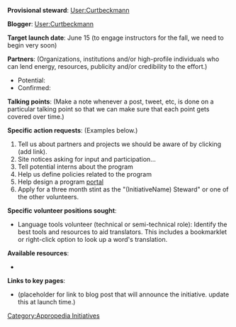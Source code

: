 '''Provisional steward''': [[User:Curtbeckmann]]

'''Blogger''': [[User:Curtbeckmann]]

'''Target launch date''':  June 15 (to engage instructors for the fall, we need to begin very soon)

'''Partners''':  (Organizations, institutions and/or high-profile individuals who can lend energy, resources, publicity and/or credibility to the effort.)
* Potential: 
* Confirmed:


'''Talking points''':
(Make a note whenever a post, tweet, etc, is done on a particular talking point so that we can make sure that each point gets covered over time.)

'''Specific action requests''': (Examples below.)
# Tell us about partners and projects we should be aware of by clicking (add link).
# Site notices asking for input and participation... 
# Tell potential interns about the program
# Help us define policies related to the program
# Help design a program [[Appropedia:Portals|portal]]
# Apply for a three month stint as the "(InitiativeName) Steward" or one of the other volunteers.

'''Specific volunteer positions sought''':
* Language tools volunteer (technical or semi-technical role): Identify the best tools and resources to aid translators. This includes a bookmarklet or right-click option to look up a word's translation.

'''Available resources''':
* 

'''Links to key pages''':
* (placeholder for link to blog post that will announce the initiative.  update this at launch time.)


[[Category:Appropedia Initiatives]]